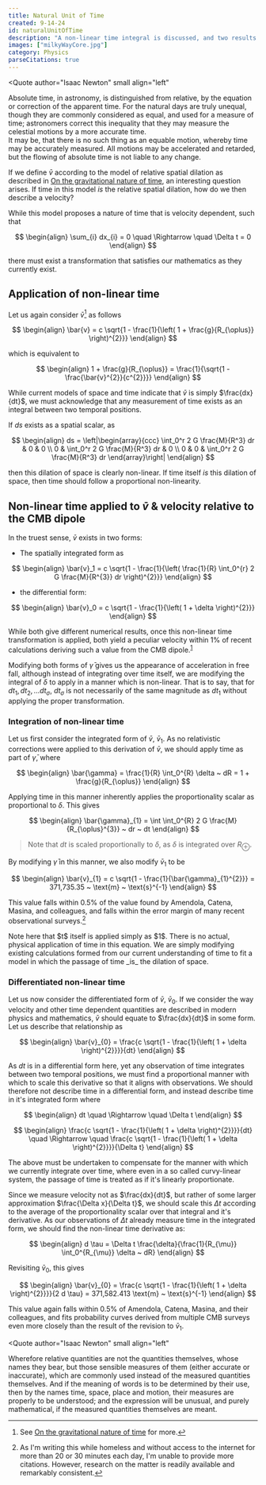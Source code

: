 ```yaml
---
title: Natural Unit of Time
created: 9-14-24
id: naturalUnitOfTime
description: "A non-linear time integral is discussed, and two results are presented, both yielding results that fall within 0.5% of direct observation through various CMB dipole surveys."
images: ["milkyWayCore.jpg"]
category: Physics
parseCitations: true
---
```



<Quote
author="Isaac Newton"
small
align="left"
>
Absolute time, in astronomy, is distinguished from relative, by the equation or correction of the apparent time. For the natural days are truly unequal, though they are commonly considered as equal, and used for a measure of time; astronomers correct this inequality that they may measure the celestial motions by a more accurate time.  
It may be, that there is no such thing as an equable motion, whereby time may be accurately measured. All motions may be accelerated and retarded, but the flowing of absolute time is not liable to any change.
</Quote>

If we define $\bar{v}$ according to the model of relative spatial dilation as described in [On the gravitational nature of time](/myWork), an interesting question arises. If time in this model _is_ the relative spatial dilation, how do we then describe a velocity?

While this model proposes a nature of time that is velocity dependent, such that

$$
\begin{align}
\sum_{i} dx_{i} = 0 \quad \Rightarrow \quad \Delta t = 0
\end{align}
$$

there must exist a transformation that satisfies our mathematics as they currently exist.


## Application of non-linear time

Let us again consider $\bar{v}$[^1] as follows

$$
\begin{align}
\bar{v} = c \sqrt{1 - \frac{1}{\left( 1 + \frac{g}{R_{\oplus}} \right)^{2}}}
\end{align}
$$

which is equivalent to 

$$
\begin{align}
1 + \frac{g}{R_{\oplus}} = \frac{1}{\sqrt{1 - \frac{\bar{v}^{2}}{c^{2}}}}
\end{align}
$$

While current models of space and time indicate that $\bar{v}$ is simply $\frac{dx}{dt}$, we must acknowledge that any measurement of time exists as an integral between two temporal positions.

If $ds$ exists as a spatial scalar, as 

$$
\begin{align}
ds = \left|\begin{array}{ccc}
    \int_0^r 2 G \frac{M}{R^3} dr & 0 & 0 \\
    0 & \int_0^r 2 G \frac{M}{R^3} dr & 0 \\
    0 & 0 & \int_0^r 2 G \frac{M}{R^3} dr
    \end{array}\right|
\end{align}
$$

then this dilation of space is clearly non-linear. If time itself _is_ this dilation of space, then time should follow a proportional non-linearity.


## Non-linear time applied to $\bar{v}$ & velocity relative to the CMB dipole

In the truest sense, $\bar{v}$ exists in two forms:

- The spatially integrated form as

$$
\begin{align}
\bar{v}_1 = c \sqrt{1 - \frac{1}{\left( \frac{1}{R} \int_0^{r} 2 G \frac{M}{R^{3}} dr \right)^{2}}}
\end{align}
$$

- the differential form:

$$
\begin{align}
\bar{v}_0 = c \sqrt{1 - \frac{1}{\left( 1 + \delta \right)^{2}}}
\end{align}
$$

While both give different numerical results, once this non-linear time transformation is applied, both yield a peculiar velocity within 1% of recent calculations deriving such a value from the CMB dipole.<sup><a href='#bib-amendola_2011' class="citation citationAnchor" id="cit-amendola_2011-idx-0">1</a></sup>

Modifying both forms of $\bar{\gamma}$ gives us the appearance of acceleration in free fall, although instead of integrating over time itself, we are modifying the integral of $\delta$ to apply in a manner which is non-linear. That is to say, that for $dt_1, dt_2, \dots dt_\sigma$, $dt_\sigma$ is not necessarily of the same magnitude as $dt_1$ without applying the proper transformation.


### Integration of non-linear time

Let us first consider the integrated form of $\bar{v}$, $\bar{v}_1$. As no relativistic corrections were applied to this derivation of $\bar{v}$, we should apply time as part of $\bar{\gamma}$, where 

$$
\begin{align}
\bar{\gamma} = \frac{1}{R} \int_0^{R} \delta ~ dR = 1 + \frac{g}{R_{\oplus}}
\end{align}
$$

Applying time in this manner inherently applies the proportionality scalar as proportional to $\delta$. This gives

$$
\begin{align}
\bar{\gamma}_{1} = \int \int_0^{R} 2 G \frac{M}{R_{\oplus}^{3}} ~ dr ~ dt
\end{align}
$$

> Note that $dt$ is scaled proportionally to $\delta$, as $\delta$ is integrated over $R_{\oplus}$.

By modifying $\bar{\gamma}$ in this manner, we also modify $\bar{v}_{1}$ to be 

$$
\begin{align}
\bar{v}_{1} = c \sqrt{1 - \frac{1}{\bar{\gamma}_{1}^{2}}} = 371,735.35 ~ \text{m} ~ \text{s}^{-1}
\end{align}
$$

This value falls within $0.5\%$ of the value found by Amendola, Catena, Masina, and colleagues, and falls within the error margin of many recent observational surveys.[^2]

<Admonition title="On the application of time" type="info" dropdown open>
Note here that $t$ itself is applied simply as $1$. There is no actual, physical application of time in this equation. We are simply modifying existing calculations formed from our current understanding of time to fit a model in which the passage of time _is_ the dilation of space.
</Admonition>

### Differentiated non-linear time

Let us now consider the differentiated form of $\bar{v}$, $\bar{v}_{0}$. If we consider the way velocity and other time dependent quantities are described in modern physics and mathematics, $\bar{v}$ should equate to $\frac{dx}{dt}$ in some form. Let us describe that relationship as

$$
\begin{align}
\bar{v}_{0} = \frac{c \sqrt{1 - \frac{1}{\left( 1 + \delta \right)^{2}}}}{dt}
\end{align}
$$

As $dt$ is in a differential form here, yet any observation of time integrates between two temporal positions, we must find a proportional manner with which to scale this derivative so that it aligns with observations. We should therefore not describe time in a differential form, and instead describe time in it's integrated form where

$$
\begin{align}
dt \quad \Rightarrow \quad \Delta t
\end{align}
$$

$$
\begin{align}
\frac{c \sqrt{1 - \frac{1}{\left( 1 + \delta \right)^{2}}}}{dt} \quad \Rightarrow \quad \frac{c \sqrt{1 - \frac{1}{\left( 1 + \delta \right)^{2}}}}{\Delta t}
\end{align}
$$

The above must be undertaken to compensate for the manner with which we currently integrate over time, where even in a so called curvy-linear system, the passage of time is treated as if it's linearly proportionate.

Since we measure velocity not as $\frac{dx}{dt}$, but rather of some larger approximation $\frac{\Delta x}{\Delta t}$, we should scale this $\Delta t$ according to the average of the proportionality scalar over that integral and it's derivative. As our observations of $\Delta t$ already measure time in the integrated form, we should find the non-linear time derivative as:

$$
\begin{align}
 d \tau = \Delta t \frac{\delta}{\frac{1}{R_{\mu}} \int_0^{R_{\mu}} \delta ~ dR}
\end{align}
$$

Revisiting $\bar{v}_{0}$, this gives

$$
\begin{align}
\bar{v}_{0} = \frac{c \sqrt{1 - \frac{1}{\left( 1 + \delta \right)^{2}}}}{2 d \tau} = 371,582.413 \text{m} ~ \text{s}^{-1}
\end{align}
$$

This value again falls within $0.5\%$ of Amendola, Catena, Masina, and their colleagues, and fits probability curves derived from multiple CMB surveys even more closely than the result of the revision to $\bar{v}_{1}$.



<Quote
author="Isaac Newton"
small
align="left"
>
Wherefore relative quantities are not the quantities themselves, whose names they bear, but those sensible measures of them (either accurate or inaccurate), which are commonly used instead of the measured quantities themselves. And if the meaning of words is to be determined by their use, then by the names time, space, place and motion, their measures are properly to be understood; and the expression will be unusual, and purely mathematical, if the measured quantities themselves are meant.
</Quote>



[^1]: See [On the gravitational nature of time](/myWork) for more.
[^2]: As I'm writing this while homeless and without access to the internet for more than 20 or 30 minutes each day, I'm unable to provide more citations. However, research on the matter is readily available and remarkably consistent.
